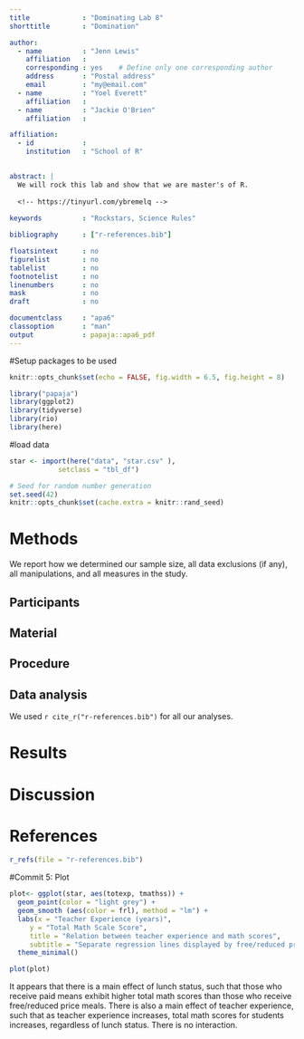```yaml
---
title             : "Dominating Lab 8"
shorttitle        : "Domination"

author: 
  - name          : "Jenn Lewis"
    affiliation   : 
    corresponding : yes    # Define only one corresponding author
    address       : "Postal address"
    email         : "my@email.com"
  - name          : "Yoel Everett"
    affiliation   : 
  - name          : "Jackie O'Brien"
    affiliation   : 

affiliation:
  - id            : 
    institution   : "School of R"
    

abstract: |
  We will rock this lab and show that we are master's of R.  
  
  <!-- https://tinyurl.com/ybremelq -->
  
keywords          : "Rockstars, Science Rules"

bibliography      : ["r-references.bib"]

floatsintext      : no
figurelist        : no
tablelist         : no
footnotelist      : no
linenumbers       : no
mask              : no
draft             : no

documentclass     : "apa6"
classoption       : "man"
output            : papaja::apa6_pdf
---
```

#Setup packages to be used
```r
knitr::opts_chunk$set(echo = FALSE, fig.width = 6.5, fig.height = 8)

library("papaja")
library(ggplot2)
library(tidyverse)
library(rio)
library(here)
```
#load data
```r
star <- import(here("data", "star.csv" ),
            setclass = "tbl_df")
```

```r
# Seed for random number generation
set.seed(42)
knitr::opts_chunk$set(cache.extra = knitr::rand_seed)
```



# Methods
We report how we determined our sample size, all data exclusions (if any), all manipulations, and all measures in the study. <!-- 21-word solution (Simmons, Nelson & Simonsohn, 2012; retrieved from http://ssrn.com/abstract=2160588) -->

## Participants

## Material

## Procedure

## Data analysis
We used `r cite_r("r-references.bib")` for all our analyses.


# Results

# Discussion


\newpage

# References
```r
r_refs(file = "r-references.bib")
```

\begingroup
\setlength{\parindent}{-0.5in}
\setlength{\leftskip}{0.5in}

<div id = "refs"></div>
\endgroup


#Commit 5: Plot

```r

plot<- ggplot(star, aes(totexp, tmathss)) + 
  geom_point(color = "light grey") +
  geom_smooth (aes(color = frl), method = "lm") +
  labs(x = "Teacher Experience (years)", 
     y = "Total Math Scale Score",
     title = "Relation between teacher experience and math scores",
     subtitle = "Separate regression lines displayed by free/reduced price lunch status") +
  theme_minimal()

plot(plot)
```

It appears that there is a main effect of lunch status, such that those who receive paid means exhibit higher total math scores than those who receive free/reduced price meals. There is also a main effect of teacher experience, such that as teacher experience increases, total math scores for students increases, regardless of lunch status. There is no interaction. 




